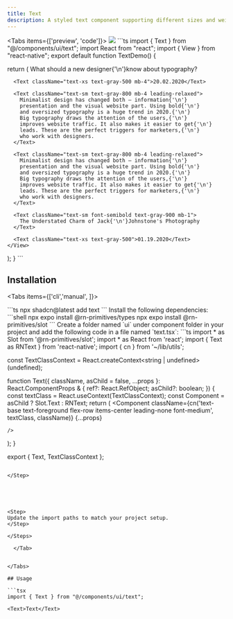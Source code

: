 ```yaml
---
title: Text
description: A styled text component supporting different sizes and weights. 
---
```


<Tabs items={['preview', 'code']}>
  <Tab value="preview">
    ![](./preview/text.png)
  </Tab>
  <Tab value="code">
    ```ts
   import { Text } from "@/components/ui/text";
import React from "react";
import { View } from "react-native";
export default function TextDemo() {

  return (
    <View className="flex-1  justify-center items-center p-6 bg-white">
      <Text className="text-2xl font-semibold leading-snug mb-2">
        What should a new designer{'\n'}know about typography?
      </Text>

      <Text className="text-xs text-gray-500 mb-4">20.02.2020</Text>

      <Text className="text-sm text-gray-800 mb-4 leading-relaxed">
        Minimalist design has changed both — information{'\n'}
        presentation and the visual website part. Using bold{'\n'}
        and oversized typography is a huge trend in 2020.{'\n'}
        Big typography draws the attention of the users,{'\n'}
        improves website traffic. It also makes it easier to get{'\n'}
        leads. These are the perfect triggers for marketers,{'\n'}
        who work with designers.
      </Text>

      <Text className="text-sm text-gray-800 mb-4 leading-relaxed">
        Minimalist design has changed both — information{'\n'}
        presentation and the visual website part. Using bold{'\n'}
        and oversized typography is a huge trend in 2020.{'\n'}
        Big typography draws the attention of the users,{'\n'}
        improves website traffic. It also makes it easier to get{'\n'}
        leads. These are the perfect triggers for marketers,{'\n'}
        who work with designers.
      </Text>

      <Text className="text-sm font-semibold text-gray-900 mb-1">
        The Understated Charm of Jack{'\n'}Johnstone's Photography
      </Text>

      <Text className="text-xs text-gray-500">01.19.2020</Text>
    </View>
  );
}
    ```
  </Tab>
</Tabs>

## Installation

<Tabs items={['cli','manual', ]}>
 
  <Tab value="cli">
  ```ts
npx shadcn@latest add text
```
  </Tab>
  <Tab value="manual">
   
<Steps>

<Step>
Install the following dependencies:
```shell
npx expo install @rn-primitives/types
npx expo install @rn-primitives/slot
```

</Step>
<Step>
Create a folder named `ui` under component folder in your project and add the following code in a file named `text.tsx`:
```ts
import * as Slot from '@rn-primitives/slot';
import * as React from 'react';
import { Text as RNText } from 'react-native';
import { cn } from '~/lib/utils';

const TextClassContext = React.createContext<string | undefined>(undefined);

function Text({
  className,
  asChild = false,
  ...props
}: React.ComponentProps<typeof RNText> & {
  ref?: React.RefObject<RNText>;
  asChild?: boolean;
}) {
  const textClass = React.useContext(TextClassContext);
  const Component = asChild ? Slot.Text : RNText;
  return (
    <Component
      className={cn('text-base text-foreground flex-row items-center leading-none font-medium', textClass, className)}
      {...props}
      
    />
  );
}

export { Text, TextClassContext };


```

</Step>





<Step>
Update the import paths to match your project setup.
</Step>

</Steps>

  </Tab>


</Tabs>

## Usage

```tsx
import { Text } from "@/components/ui/text";
````

```tsx
<Text>Text</Text>
```
